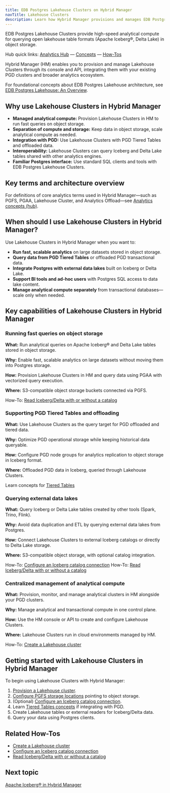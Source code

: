 ```yaml
---
title: EDB Postgres Lakehouse Clusters on Hybrid Manager
navTitle: Lakehouse Clusters
description: Learn how Hybrid Manager provisions and manages EDB Postgres Lakehouse clusters for fast analytical queries on data stored in object storage.
---
```


EDB Postgres Lakehouse Clusters provide high-speed analytical compute for querying open lakehouse table formats (Apache Iceberg®, Delta Lake) in object storage.

Hub quick links: [Analytics Hub](/edb-postgres-ai/1.3/analytics/) — [Concepts](/edb-postgres-ai/1.3/analytics/analytics-concepts) — [How-Tos](/edb-postgres-ai/1.3/analytics#how-tos-runbook-aligned)

Hybrid Manager (HM) enables you to provision and manage Lakehouse Clusters through its console and API, integrating them with your existing PGD clusters and broader analytics ecosystem.

For foundational concepts about EDB Postgres Lakehouse architecture, see [EDB Postgres Lakehouse: An Overview](/edb-postgres-ai/1.3/analytics/lakehouse).

## Why use Lakehouse Clusters in Hybrid Manager

- **Managed analytical compute:** Provision Lakehouse Clusters in HM to run fast queries on object storage.
- **Separation of compute and storage:** Keep data in object storage, scale analytical compute as needed.
- **Integration with PGD:** Use Lakehouse Clusters with PGD Tiered Tables and offloaded data.
- **Interoperability:** Lakehouse Clusters can query Iceberg and Delta Lake tables shared with other analytics engines.
- **Familiar Postgres interface:** Use standard SQL clients and tools with EDB Postgres Lakehouse Clusters.

## Key terms and architecture overview

For definitions of core analytics terms used in Hybrid Manager—such as PGFS, PGAA, Lakehouse Cluster, and Analytics Offload—see [Analytics concepts (hub)](/edb-postgres-ai/1.3/analytics/analytics-concepts).

## When should I use Lakehouse Clusters in Hybrid Manager?

Use Lakehouse Clusters in Hybrid Manager when you want to:

- **Run fast, scalable analytics** on large datasets stored in object storage.
- **Query data from PGD Tiered Tables** or offloaded PGD transactional data.
- **Integrate Postgres with external data lakes** built on Iceberg or Delta Lake.
- **Support BI tools and ad-hoc users** with Postgres SQL access to data lake content.
- **Manage analytical compute separately** from transactional databases—scale only when needed.

## Key capabilities of Lakehouse Clusters in Hybrid Manager

### Running fast queries on object storage

**What:** Run analytical queries on Apache Iceberg® and Delta Lake tables stored in object storage.

**Why:** Enable fast, scalable analytics on large datasets without moving them into Postgres storage.

**How:** Provision Lakehouse Clusters in HM and query data using PGAA with vectorized query execution.

**Where:** S3-compatible object storage buckets connected via PGFS.

How-To: [Read Iceberg/Delta with or without a catalog](/edb-postgres-ai/1.3/analytics/how-to-lakehouse-read-with-without-catalog)

### Supporting PGD Tiered Tables and offloading

**What:** Use Lakehouse Clusters as the query target for PGD offloaded and tiered data.

**Why:** Optimize PGD operational storage while keeping historical data queryable.

**How:** Configure PGD node groups for analytics replication to object storage in Iceberg format.

**Where:** Offloaded PGD data in Iceberg, queried through Lakehouse Clusters.

Learn concepts for [Tiered Tables](/edb-postgres-ai/1.3/analytics/tiered_tables)

### Querying external data lakes

**What:** Query Iceberg or Delta Lake tables created by other tools (Spark, Trino, Flink).

**Why:** Avoid data duplication and ETL by querying external data lakes from Postgres.

**How:** Connect Lakehouse Clusters to external Iceberg catalogs or directly to Delta Lake storage.

**Where:** S3-compatible object storage, with optional catalog integration.

How-To: [Configure an Iceberg catalog connection](/edb-postgres-ai/1.3/analytics/how-to-iceberg-reads-writes-with-catalog)
How-To: [Read Iceberg/Delta with or without a catalog](/edb-postgres-ai/1.3/analytics/how-to-lakehouse-read-with-without-catalog)

### Centralized management of analytical compute

**What:** Provision, monitor, and manage analytical clusters in HM alongside your PGD clusters.

**Why:** Manage analytical and transactional compute in one control plane.

**How:** Use the HM console or API to create and configure Lakehouse Clusters.

**Where:** Lakehouse Clusters run in cloud environments managed by HM.

How-To: [Create a Lakehouse cluster](/edb-postgres-ai/1.3/analytics/create-lakehouse-cluster.mdx)

## Getting started with Lakehouse Clusters in Hybrid Manager

To begin using Lakehouse Clusters with Hybrid Manager:

1. [Provision a Lakehouse cluster](/edb-postgres-ai/1.3/analytics/create-lakehouse-cluster.mdx).
2. [Configure PGFS storage locations](/edb-postgres-ai/1.3/ai-factory/pipeline/pgfs/) pointing to object storage.
3. (Optional) [Configure an Iceberg catalog connection](/edb-postgres-ai/1.3/analytics/how-to-iceberg-reads-writes-with-catalog).
4. Learn [Tiered Tables concepts](/edb-postgres-ai/1.3/analytics/tiered_tables) if integrating with PGD.
5. Create Lakehouse tables or external readers for Iceberg/Delta data.
6. Query your data using Postgres clients.

## Related How-Tos

- [Create a Lakehouse cluster](/edb-postgres-ai/1.3/analytics/create-lakehouse-cluster.mdx)
- [Configure an Iceberg catalog connection](/edb-postgres-ai/1.3/analytics/how-to-iceberg-reads-writes-with-catalog)
- [Read Iceberg/Delta with or without a catalog](/edb-postgres-ai/1.3/analytics/how-to-lakehouse-read-with-without-catalog)

## Next topic

[Apache Iceberg® in Hybrid Manager](./iceberg)
